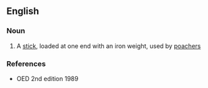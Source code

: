 ==English==

===Noun===
{{en-noun}}

# {{label|en|obsolete}} A [[stick]], loaded at one end with an iron weight, used by [[poacher]]s

===References===
* OED 2nd edition 1989